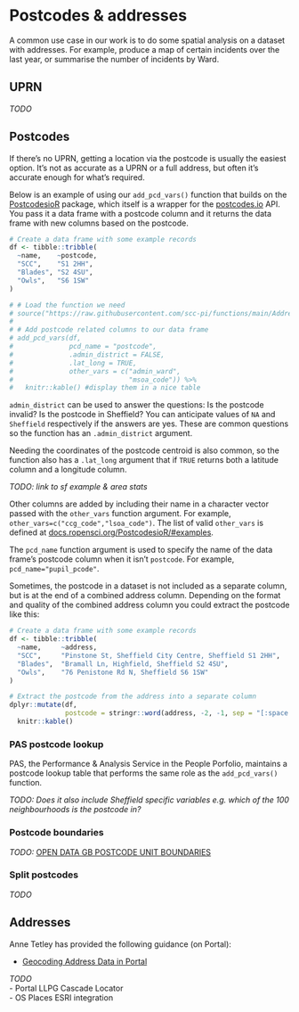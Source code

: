 # Postcodes & addresses {#geocoding}

A common use case in our work is to do some spatial analysis on a dataset with addresses. For example, produce a map of certain incidents over the last year, or summarise the number of incidents by Ward.

## UPRN

*TODO*

## Postcodes

If there's no UPRN, getting a location via the postcode is usually the easiest option. It's not as accurate as a UPRN or a full address, but often it's accurate enough for what's required.

Below is an example of using our `add_pcd_vars()` function that builds on the [PostcodesioR](https://docs.ropensci.org/PostcodesioR/) package, which itself is a wrapper for the [postcodes.io](https://postcodes.io/) API. You pass it a data frame with a postcode column and it returns the data frame with new columns based on the postcode.

```r
# Create a data frame with some example records
df <- tibble::tribble(
  ~name,    ~postcode,
  "SCC",    "S1 2HH",
  "Blades", "S2 4SU",
  "Owls",   "S6 1SW"
)

# # Load the function we need
# source("https://raw.githubusercontent.com/scc-pi/functions/main/Addresses.R")
# 
# # Add postcode related columns to our data frame
# add_pcd_vars(df,
#              pcd_name = "postcode",
#              .admin_district = FALSE,
#              .lat_long = TRUE,
#              other_vars = c("admin_ward",
#                             "msoa_code")) %>%
#   knitr::kable() #display them in a nice table
```

`admin_district` can be used to answer the questions: Is the postcode invalid? Is the postcode in Sheffield? You can anticipate values of `NA` and `Sheffield` respectively if the answers are yes. These are common questions so the function has an `.admin_district` argument.

Needing the coordinates of the postcode centroid is also common, so the function also has a `.lat_long` argument that if `TRUE` returns both a latitude column and a longitude column.

*TODO: link to sf example & area stats*

Other columns are added by including their name in a character vector passed with the `other_vars` function argument. For example, `other_vars=c("ccg_code","lsoa_code")`. The list of valid `other_vars` is defined at [docs.ropensci.org/PostcodesioR/\#examples](https://docs.ropensci.org/PostcodesioR/#examples).

The `pcd_name` function argument is used to specify the name of the data frame's postcode column when it isn't `postcode`. For example, `pcd_name="pupil_pcode"`.

Sometimes, the postcode in a dataset is not included as a separate column, but is at the end of a combined address column. Depending on the format and quality of the combined address column you could extract the postcode like this:

```r
# Create a data frame with some example records
df <- tibble::tribble(
  ~name,     ~address,
  "SCC",     "Pinstone St, Sheffield City Centre, Sheffield S1 2HH",
  "Blades",  "Bramall Ln, Highfield, Sheffield S2 4SU",
  "Owls",    "76 Penistone Rd N, Sheffield S6 1SW"
)

# Extract the postcode from the address into a separate column
dplyr::mutate(df, 
              postcode = stringr::word(address, -2, -1, sep = "[:space:]")) %>%
  knitr::kable()
```

### PAS postcode lookup

PAS, the Performance & Analysis Service in the People Porfolio, maintains a postcode lookup table that performs the same role as the `add_pcd_vars()` function.

*TODO: Does it also include Sheffield specific variables e.g. which of the 100 neighbourhoods is the postcode in?*

### Postcode boundaries

*TODO:* [OPEN DATA GB POSTCODE UNIT BOUNDARIES](https://longair.net/blog/2021/08/23/open-data-gb-postcode-unit-boundaries/)

### Split postcodes

*TODO*

## Addresses

Anne Tetley has provided the following guidance (on Portal):

-   [Geocoding Address Data in Portal](https://sheffieldcitycouncil.cloud.esriuk.com/portal/apps/storymaps/stories/65cd11fc65ef4c0cb89b761ebf367053)


*TODO*\
- Portal LLPG Cascade Locator\
- OS Places ESRI integration
